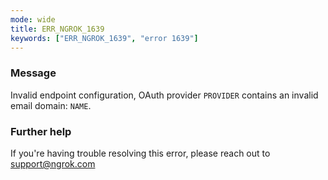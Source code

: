 ```yaml
---
mode: wide
title: ERR_NGROK_1639
keywords: ["ERR_NGROK_1639", "error 1639"]
---
```



### Message

Invalid endpoint configuration, OAuth provider `PROVIDER` contains an invalid email domain: `NAME`.

<ErrorDetails />

### Further help

If you're having trouble resolving this error, please reach out to [support@ngrok.com](mailto:support@ngrok.com?subject=Help%20with%20ERR_NGROK_1639)
